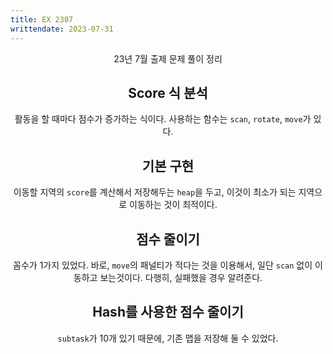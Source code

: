 ```yaml
---
title: EX 2307
writtendate: 2023-07-31
---
```


<Header />

23년 7월 출제 문제 풀이 정리

## Score 식 분석

활동을 할 때마다 점수가 증가하는 식이다. 사용하는 함수는 `scan`, `rotate`, `move`가 있다.

## 기본 구현

이동할 지역의 `score`를 계산해서 저장해두는 `heap`을 두고, 이것이 최소가 되는 지역으로 이동하는 것이 최적이다.

## 점수 줄이기

꼼수가 1가지 있었다. 바로, `move`의 패널티가 적다는 것을 이용해서, 일단 `scan` 없이 이동하고 보는것이다. 다행히, 실패했을 경우 알려준다.

## Hash를 사용한 점수 줄이기

`subtask`가 10개 있기 때문에, 기존 맵을 저장해 둘 수 있었다.
